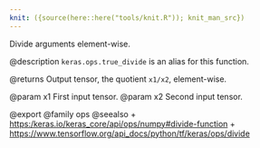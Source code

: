 ```yaml
---
knit: ({source(here::here("tools/knit.R")); knit_man_src})
---
```

Divide arguments element-wise.

@description
`keras.ops.true_divide` is an alias for this function.

@returns
    Output tensor, the quotient `x1/x2`, element-wise.

@param x1 First input tensor.
@param x2 Second input tensor.

@export
@family ops
@seealso
+ <https:/keras.io/keras_core/api/ops/numpy#divide-function>
+ <https://www.tensorflow.org/api_docs/python/tf/keras/ops/divide>
